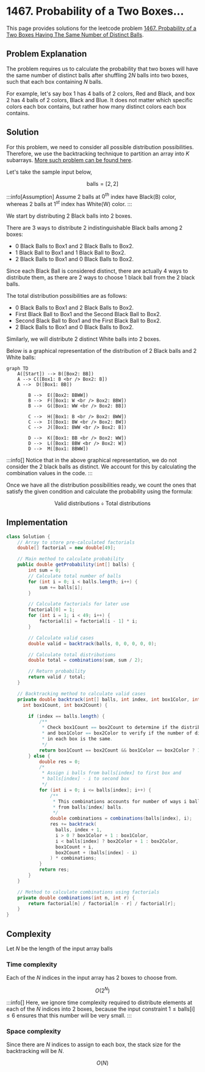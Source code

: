
# 1467. Probability of a Two Boxes...

This page provides solutions for the leetcode problem [1467. Probability of a Two Boxes Having The Same Number of Distinct Balls](https://leetcode.com/problems/probability-of-a-two-boxes-having-the-same-number-of-distinct-balls/description/).

## Problem Explanation

The problem requires us to calculate the probability that two boxes will have the same number of distinct balls after shuffling $2N$ balls into two boxes, such that each box containing $N$ balls.

For example, let's say box $1$ has $4$ balls of $2$ colors, Red and Black, and box $2$ has $4$ balls of $2$ colors, Black and Blue. It does not matter which specific colors each box contains, but rather how many distinct colors each box contains.


## Solution

For this problem, we need to consider all possible distribution possibilities. Therefore, we use the backtracking technique to partition an array into $K$ subarrays. [More such problem can be found here](/backtracking/partition-array-into-k-subarrays).


Let's take the sample input below,

$$
\text{balls} = [2,2]
$$

:::info[Assumption]
Assume $2$ balls at $0^{th}$ index have Black(B) color, whereas $2$ balls at $1^{st}$ index has White(W) color. 
:::

We start by distributing $2$ Black balls into $2$ boxes. 

There are $3$ ways to distribute $2$ indistinguishable Black balls among $2$ boxes: 

- $0$ Black Balls to Box$1$ and $2$ Black Balls to Box$2$.
- $1$ Black Ball to Box$1$ and $1$ Black Ball to Box$2$.
- $2$ Black Balls to Box$1$ and $0$ Black Balls to Box$2$.

Since each Black Ball is considered distinct, there are actually $4$ ways to distribute them, as there are $2$ ways to choose $1$ black ball from the $2$ black balls. 

The total distribution possibilities are as follows:

- $0$ Black Balls to Box$1$ and $2$ Black Balls to Box$2$.
- First Black Ball to Box$1$ and the Second Black Ball to Box$2$.
- Second Black Ball to Box$1$ and the First Black Ball to Box$2$.
- $2$ Black Balls to Box$1$ and $0$ Black Balls to Box$2$.

Similarly, we will distribute $2$ distinct White balls into $2$ boxes.

Below is a graphical representation of the distribution of $2$ Black balls and $2$ White balls: 

<div style={{textAlign:"center"}}>

```mermaid
graph TD
    A([Start]) --> B([Box2: BB])
    A --> C([Box1: B <br /> Box2: B])
    A -->  D([Box1: BB])

		B -->  E([Box2: BBWW])
		B -->  F([Box1: W <br /> Box2: BBW])
		B -->  G([Box1: WW <br /> Box2: BB])

		C -->  H([Box1: B <br /> Box2: BWW])
		C -->  I([Box1: BW <br /> Box2: BW])
		C -->  J([Box1: BWW <br /> Box2: B])

		D -->  K([Box1: BB <br /> Box2: WW])
		D -->  L([Box1: BBW <br /> Box2: W])
		D -->  M([Box1: BBWW])
``` 
</div>

:::info[]
Notice that in the above graphical representation, we do not consider the 2 black balls as distinct. We account for this by calculating the combination values in the code.
:::

Once we have all the distribution possibilities ready, we count the ones that satisfy the given condition and calculate the probability using the formula:

$$
\text{Valid distributions} \div \text{Total distributions}
$$


## Implementation

<Tabs>
  <TabItem value="Java" label="Java" default>

```java
class Solution {
    // Array to store pre-calculated factorials
    double[] factorial = new double[49]; 

    // Main method to calculate probability
    public double getProbability(int[] balls) {
        int sum = 0;
        // Calculate total number of balls
        for (int i = 0; i < balls.length; i++) {
            sum += balls[i];
        }

        // Calculate factorials for later use
        factorial[0] = 1;
        for (int i = 1; i < 49; i++) {
            factorial[i] = factorial[i - 1] * i;
        }

        // Calculate valid cases
        double valid = backtrack(balls, 0, 0, 0, 0, 0); 

        // Calculate total distributions
        double total = combinations(sum, sum / 2); 

        // Return probability
        return valid / total; 
    }

    // Backtracking method to calculate valid cases
    private double backtrack(int[] balls, int index, int box1Color, int box2Color,
      int box1Count, int box2Count) {

        if (index == balls.length) {
            /**
             * Check box1Count == box2Count to determine if the distribution is valid, 
             * and box1Color == box2Color to verify if the number of distinct colors 
             * in each box is the same.
             */
            return box1Count == box2Count && box1Color == box2Color ? 1 : 0;
        } else {
            double res = 0;
            /*
             * Assign i balls from balls[index] to first box and 
             * balls[index] - i to second box
             */
            for (int i = 0; i <= balls[index]; i++) {
                /**
                 * This combinations accounts for number of ways i balls can choosen 
                 * from balls[index] balls. 
                 */
                double combinations = combinations(balls[index], i);
                res += backtrack(
                  balls, index + 1,
                  i > 0 ? box1Color + 1 : box1Color,
                  i < balls[index] ? box2Color + 1 : box2Color,
                  box1Count + i,
                  box2Count + (balls[index] - i)
                ) * combinations;
            }
            return res;
        }
    }

    // Method to calculate combinations using factorials
    private double combinations(int n, int r) {
        return factorial[n] / factorial[n - r] / factorial[r];
    }
}
```
</TabItem>
</Tabs>

## Complexity

Let $N$ be the length of the input array $\text{balls}$

### Time complexity 

Each of the $N$ indices in the input array has $2$ boxes to choose from. 

$$
O(2 ^ N)
$$


:::info[]
Here, we ignore time complexity required to distribute elements at each of the $N$ indices into $2$ boxes, because the input constraint $1 \leq \text{balls}[\text{i}] \leq 6$ ensures that this number will be very small.
:::

### Space complexity

Since there are $N$ indices to assign to each box, the stack size for the backtracking will be $N$.

$$
O(N)
$$

